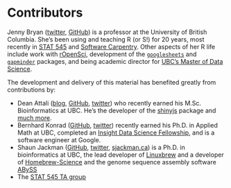 # Contributors {#contrib}

Jenny Bryan ([twitter](https://twitter.com/jennybryan), [GitHub](https://github.com/jennybc)) is a professor at the University of British Columbia. She's been using and teaching R (or S!) for 20 years, most recently in [STAT 545](http://stat545.com) and [Software Carpentry](http://software-carpentry.org). Other aspects of her R life include work with [rOpenSci](https://ropensci.org/about/#leadership), development of the [`googlesheets`](https://cran.r-project.org/web/packages/googlesheets/index.html) and [`gapminder`](https://cran.r-project.org/web/packages/gapminder/index.html) packages, and being academic director for [UBC's Master of Data Science](http://mds.science.ubc.ca).

The development and delivery of this material has benefited greatly from contributions by:

  * Dean Attali ([blog](http://deanattali.com), [GitHub](https://github.com/daattali/), [twitter](https://twitter.com/daattali)) who recently earned his M.Sc. Bioinformatics at UBC. He's the developer of the [shinyjs](https://cran.r-project.org/web/packages/shinyjs/index.html) package and [much more](http://deanattali.com/projects/).
  * Bernhard Konrad ([GitHub](https://github.com/BernhardKonrad), [twitter](https://twitter.com/bernhardkonrad)) recently earned his Ph.D. in Applied Math at UBC, completed an [Insight Data Science Fellowship](http://www.insightdatascience.com), and is a software engineer at Google.
  * Shaun Jackman ([GitHub](https://github.com/sjackman), [twitter](https://twitter.com/sjackman), [sjackman.ca](http://sjackman.ca)) is a Ph.D. in bioinformatics at UBC, the lead developer of [Linuxbrew](http://linuxbrew.sh) and a developer of [Homebrew-Science](https://github.com/Homebrew/homebrew-science) and the genome sequence assembly software [ABySS](https://github.com/bcgsc/abyss)
  * The [STAT 545 TA group](http://stat545.com/people.html)
